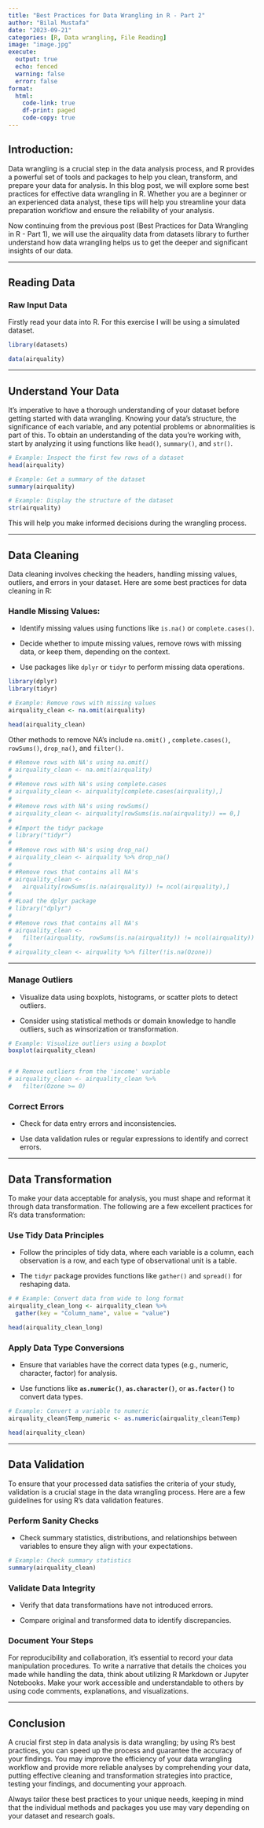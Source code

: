 ```yaml
---
title: "Best Practices for Data Wrangling in R - Part 2"
author: "Bilal Mustafa"
date: "2023-09-21"
categories: [R, Data wrangling, File Reading]
image: "image.jpg"
execute: 
  output: true
  echo: fenced
  warning: false
  error: false
format:
  html:
    code-link: true
    df-print: paged
    code-copy: true
---
```


## Introduction:

Data wrangling is a crucial step in the data analysis process, and R provides a powerful set of tools and packages to help you clean, transform, and prepare your data for analysis.
In this blog post, we will explore some best practices for effective data wrangling in R.
Whether you are a beginner or an experienced data analyst, these tips will help you streamline your data preparation workflow and ensure the reliability of your analysis.

Now continuing from the previous post (Best Practices for Data Wrangling in R - Part 1), we will use the airquality data from datasets library to further understand how data wrangling helps us to get the deeper and significant insights of our data.

------------------------------------------------------------------------

## **Reading Data**

### Raw Input Data

Firstly read your data into R.
For this exercise I will be using a simulated dataset.

```r

library(datasets)

data(airquality)

```

------------------------------------------------------------------------

## **Understand Your Data**

It's imperative to have a thorough understanding of your dataset before getting started with data wrangling.
Knowing your data's structure, the significance of each variable, and any potential problems or abnormalities is part of this.
To obtain an understanding of the data you're working with, start by analyzing it using functions like `head()`, `summary()`, and `str()`.

```r

# Example: Inspect the first few rows of a dataset
head(airquality)
```

```r

# Example: Get a summary of the dataset
summary(airquality)
```

```r

# Example: Display the structure of the dataset
str(airquality)
```

This will help you make informed decisions during the wrangling process.

------------------------------------------------------------------------

## **Data Cleaning**

Data cleaning involves checking the headers, handling missing values, outliers, and errors in your dataset.
Here are some best practices for data cleaning in R:

### **Handle Missing Values:**

-   Identify missing values using functions like `is.na()` or `complete.cases()`.

-   Decide whether to impute missing values, remove rows with missing data, or keep them, depending on the context.

-   Use packages like `dplyr` or `tidyr` to perform missing data operations.

```r

library(dplyr)
library(tidyr)

# Example: Remove rows with missing values
airquality_clean <- na.omit(airquality)

head(airquality_clean)

```

Other methods to remove NA's include `na.omit()` , `complete.cases()`, `rowSums()`, `drop_na()`, and `filter()`.

```r


# #Remove rows with NA's using na.omit()
# airquality_clean <- na.omit(airquality)
# 
# #Remove rows with NA's using complete.cases
# airquality_clean <- airquality[complete.cases(airquality),]
# 
# #Remove rows with NA's using rowSums()
# airquality_clean <- airquality[rowSums(is.na(airquality)) == 0,]
# 
# #Import the tidyr package
# library("tidyr")
# 
# #Remove rows with NA's using drop_na()
# airquality_clean <- airquality %>% drop_na()
# 
# #Remove rows that contains all NA's
# airquality_clean <-
#   airquality[rowSums(is.na(airquality)) != ncol(airquality),]
# 
# #Load the dplyr package
# library("dplyr")
# 
# #Remove rows that contains all NA's
# airquality_clean <-
#   filter(airquality, rowSums(is.na(airquality)) != ncol(airquality))
# 
# airquality_clean <- airquality %>% filter(!is.na(Ozone))


```

------------------------------------------------------------------------

### **Manage Outliers**

-   Visualize data using boxplots, histograms, or scatter plots to detect outliers.

-   Consider using statistical methods or domain knowledge to handle outliers, such as winsorization or transformation.

```r

# Example: Visualize outliers using a boxplot
boxplot(airquality_clean)


# # Remove outliers from the 'income' variable
# airquality_clean <- airquality_clean %>%
#   filter(Ozone >= 0)

```

### **Correct Errors**

-   Check for data entry errors and inconsistencies.

-   Use data validation rules or regular expressions to identify and correct errors.

------------------------------------------------------------------------

## **Data Transformation**

To make your data acceptable for analysis, you must shape and reformat it through data transformation.
The following are a few excellent practices for R's data transformation:

### **Use Tidy Data Principles**

-   Follow the principles of tidy data, where each variable is a column, each observation is a row, and each type of observational unit is a table.

-   The `tidyr` package provides functions like `gather()` and `spread()` for reshaping data.

```r

# # Example: Convert data from wide to long format
airquality_clean_long <- airquality_clean %>%
  gather(key = "Column_name", value = "value")   

head(airquality_clean_long)

```

### **Apply Data Type Conversions**

-   Ensure that variables have the correct data types (e.g., numeric, character, factor) for analysis.

-   Use functions like **`as.numeric()`**, **`as.character()`**, or **`as.factor()`** to convert data types.

```r

# Example: Convert a variable to numeric
airquality_clean$Temp_numeric <- as.numeric(airquality_clean$Temp) 

head(airquality_clean)

```

------------------------------------------------------------------------

## **Data Validation**

To ensure that your processed data satisfies the criteria of your study, validation is a crucial stage in the data wrangling process.
Here are a few guidelines for using R's data validation features.

### **Perform Sanity Checks**

-   Check summary statistics, distributions, and relationships between variables to ensure they align with your expectations.

```r

# Example: Check summary statistics
summary(airquality_clean)

```

### **Validate Data Integrity**

-   Verify that data transformations have not introduced errors.

-   Compare original and transformed data to identify discrepancies.

### **Document Your Steps**

For reproducibility and collaboration, it's essential to record your data manipulation procedures.
To write a narrative that details the choices you made while handling the data, think about utilizing R Markdown or Jupyter Notebooks.
Make your work accessible and understandable to others by using code comments, explanations, and visualizations.

------------------------------------------------------------------------

## **Conclusion**

A crucial first step in data analysis is data wrangling; by using R's best practices, you can speed up the process and guarantee the accuracy of your findings.
You may improve the efficiency of your data wrangling workflow and provide more reliable analyses by comprehending your data, putting effective cleaning and transformation strategies into practice, testing your findings, and documenting your approach.

Always tailor these best practices to your unique needs, keeping in mind that the individual methods and packages you use may vary depending on your dataset and research goals.
